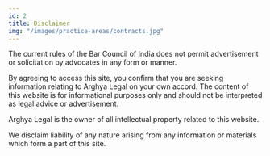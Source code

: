 ---
id: 2
title: Disclaimer
img: "/images/practice-areas/contracts.jpg"
---

The current rules of the Bar Council of India does not
permit advertisement or solicitation by advocates in any
form or manner.

By agreeing to access this site, you confirm that you are
seeking information relating to Arghya Legal on your own
accord. The content of this website is for informational
purposes only and should not be interpreted as legal advice
or advertisement.

Arghya Legal is the owner of all intellectual property
related to this website.

We disclaim liability of any nature arising from any
information or materials which form a part of this site.
